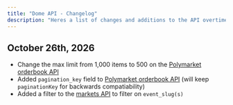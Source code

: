 ```yaml
---
title: "Dome API - Changelog"
description: "Heres a list of changes and additions to the API overtime to track new features and upgrades"
---
```


## October 26th, 2026
- Change the max limit from 1,000 items to 500 on the [Polymarket orderbook API](https://docs.domeapi.io/api-reference/endpoint/get-orderbook-history)
- Added `pagination_key` field to [Polymarket orderbook API](https://docs.domeapi.io/api-reference/endpoint/get-orderbook-history) (will keep `paginationKey` for backwards compatiability)
- Added a filter to the [markets API](https://docs.domeapi.io/api-reference/endpoint/get-markets) to filter on `event_slug(s)`